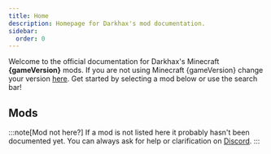 ```yaml
---
title: Home
description: Homepage for Darkhax's mod documentation.
sidebar:
  order: 0
---
```



Welcome to the official documentation for Darkhax's Minecraft **{gameVersion}** mods. If you are not using Minecraft
{gameVersion} change your version [here](https://docs.darkhax.net). Get started by selecting a mod below or use the
search bar!

## Mods
:::note[Mod not here?]
If a mod is not listed here it probably hasn't been documented yet. You can always ask for help or clarification on
[Discord](https://discord.darkhax.net).
:::

<CardGrid>
    <ModCard projectId={228525} ref="bookshelf/intro/"/>
    <ModCard projectId={250419} ref="enchantment-descriptions/intro/"/>
</CardGrid>